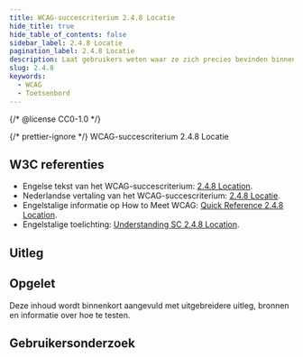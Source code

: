 ```yaml
---
title: WCAG-succescriterium 2.4.8 Locatie
hide_title: true
hide_table_of_contents: false
sidebar_label: 2.4.8 Locatie
pagination_label: 2.4.8 Locatie
description: Laat gebruikers weten waar ze zich precies bevinden binnen een website.
slug: 2.4.8
keywords:
  - WCAG
  - Toetsenbord
---
```


{/* @license CC0-1.0 */}


{/* prettier-ignore */}
<WcagHeadingGroup level={1} conformanceLevel="Niveau AAA">WCAG-succescriterium 2.4.8 Locatie</WcagHeadingGroup>

## W3C referenties

- Engelse tekst van het WCAG-succescriterium: [<span lang="en">2.4.8 Location</span>](https://www.w3.org/TR/WCAG22/#location).
- Nederlandse vertaling van het WCAG-succescriterium: [2.4.8 Locatie](https://www.w3.org/Translations/WCAG22-nl/#locatie).
- Engelstalige informatie op <span lang="en">How to Meet WCAG</span>: [<span lang="en">Quick Reference 2.4.8 Location</span>](https://www.w3.org/WAI/WCAG22/quickref/#location).
- Engelstalige toelichting: [<span lang="en">Understanding SC 2.4.8 Location</span>](https://www.w3.org/WAI/WCAG22/Understanding/location.html).

## Uitleg

<Summary />

## Opgelet

Deze inhoud wordt binnenkort aangevuld met uitgebreidere uitleg, bronnen en informatie over hoe te testen.

## Gebruikersonderzoek

<CTAGebruikersonderzoek />

<WCAGFooterInfo />

